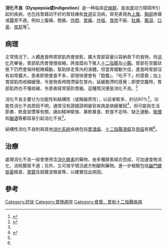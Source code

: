 {{Medical}}
{{Infobox medical condition
| Name = 消化不良
| Image = 
| Caption = 
| DiseasesDB = 30831
| ICD10 = {{ICD10|K|30||k|20}}
| ICD9 = {{ICD9|536.8}}
| ICDO = 
| OMIM = 
| MedlinePlus = 
| eMedicineSubj = 
| eMedicineTopic = 
| MeshName = Dyspepsia
| MeshNumber = C23.888.821.236
}}
'''消化不良（Dyspepsia或Indigestion）'''是一种临床[[症候群|症候群]]，是由[[胃|胃]]动力障碍所引起的疾病，也包括胃蠕动不好的胃轻瘫和[[食道|食道]]反流病，常見表現為[[腹|上腹]]、[[胸部|胸部]]疼痛或[[腸|腸]]胃不適，例如上腹痛、飽脹、[[作悶|作悶]]、[[胃痛|胃痛]]、[[作嘔|作嘔]]、[[食慾|食慾]]不振、[[肚痛|肚痛]]、[[腹瀉|腹瀉]]、[[口臭|口臭]]、[[放屁|放屁]]等<ref name="HKSARHD">{{Cite web|title=長者健康服務網頁－長者的健康問題－消化不良|url=http://www.info.gov.hk/elderly/chinese/healthinfo/healthproblems/dyspepsia-c.htm|accessdate=2013年8月2日|author=[[香港特別行政區|香港特別行政區]][[香港特別行政區政府|政府]][[衛生署_(香港)|衛生署]]|date=2006-10-01|archive-date=2009-08-04|archive-url=https://web.archive.org/web/20090804145238/http://www.info.gov.hk/elderly/chinese/healthinfo/healthproblems/dyspepsia-c.htm|dead-url=no}}</ref>。

==病理==
正常情況下，人體進食時胃部肌肉會放鬆，擴大胃部容量以容納吞下的食物，待[[消化|消化]]完畢後，胃部肌肉會慢慢收縮，將食糜向下推入[[十二指腸|十二指腸]]及[[小腸|小腸]]。胃部在空腹狀態下仍然會保持輕微蠕動，幫助排走胃內的液體。但當胃蠕動欠佳，進食時胃部沒有如常擴大，患者即使進食不多，卻很快便會有「飽腹」、「吃不下」的感覺；加上胃部肌肉收縮緩慢，令食物長時間滯留在胃內，延緩飽滯的感覺；即使空腹時，胃部肌肉也不懂收縮，令患者經常感到胃脹。這種情況便是消化不良。<ref name="OP">{{cite news|url=http://orientaldaily.on.cc/cnt/lifestyle/20111114/00304_011.html|title=消化不良後果嚴重 胃脹莫輕視|publisher=東方日報|date=2011年11月14日|accessdate=2013年8月2日|archive-date=2020年12月6日|archive-url=https://web.archive.org/web/20201206140515/http://orientaldaily.on.cc/cnt/lifestyle/20111114/00304_011.html|dead-url=no}}</ref>

消化不良主要分为功能性和結構性（或稱器质性），以前者較多，約佔80%<ref name="OP" />。功能性消化不良原因不明，通常沒有證據證明器官疾病是病癥肇因<ref>{{Cite journal|title=Upper gastrointestinal endoscopy does not reassure patients with functional dyspepsia|url=http://www.thieme-connect.de/DOI/DOI?10.1055/s-2006-944661|last=van Kerkhoven|first=L.|last2=van Rossum|first2=L.|date=2006-09|journal=Endoscopy|issue=9|pmid=16981103|doi=10.1055/s-2006-944661|volume=38|pages=879–885|language=en|issn=0013-726X|last3=van Oijen|first3=M.|last4=Tan|first4=A.|last5=Laheij|first5=R.|last6=Jansen|first6=J.|access-date=2022-01-09|archive-date=2018-06-05|archive-url=https://web.archive.org/web/20180605064049/https://www.thieme-connect.de/DOI/DOI?10.1055%2Fs-2006-944661|dead-url=no}}</ref>，但可能與生活節奏、飲食習慣等有關，諸如精神緊張、暴飲暴食、飲食不定時、缺乏運動、[[吸煙|吸煙]]和[[酗酒|酗酒]]等都容易引起消化不良<ref name= "HKSARHD" />。

結構性消化不良則與其他[[消化系統|消化系統]]疾病包括[[胃潰瘍|胃潰瘍]]、[[十二指腸潰瘍|十二指腸潰瘍]]及[[胃癌|胃癌]]有關<ref name="OP" />。

==治療==
處理消化不良一般會使用含[[消化酵素|消化酵素]]的藥物，由多種酵素組合而成，可加速食物消化，消除腸胃不適；另外，又可視乎情況處方制酸劑藥物。進一步檢驗包括[[幽門螺旋菌|幽門螺旋菌]]檢查、[[內窺鏡|胃鏡]]及超聲波檢查等，以確實找出病因。

== 參考 ==
{{reflist}}
{{消化系统疾病}}
[[Category:症狀|Category:症狀]]
[[Category:胃肠病学|Category:胃肠病学]]
[[Category:食管、胃和十二指腸疾病|Category:食管、胃和十二指腸疾病]]
